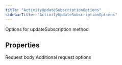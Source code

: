 ```yaml
---
title: "ActivityUpdateSubscriptionOptions"
sidebarTitle: "ActivityUpdateSubscriptionOptions"
---
```


Options for updateSubscription method

## Properties

<ParamField name="body" type="[`ActivityUpdateSubscriptionRequest`](/xdks/typescript/reference/interfaces/ActivityUpdateSubscriptionRequest)">
Request body
</ParamField>





<ParamField name="requestOptions" type="[`RequestOptions`](/xdks/typescript/reference/interfaces/RequestOptions)">
Additional request options
</ParamField>




